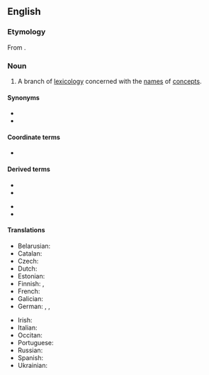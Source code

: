 ==English==
{{wikipedia}}

===Etymology===
From {{der|en|grc|ὀνομάζω||I name}} {{suffix|en||logy}}.

===Noun===
{{en-noun|-}}

# {{lb|en|linguistics}} A branch of [[lexicology]] concerned with the [[name]]s of [[concept]]s.

====Synonyms====
* {{l|en|onomastics}}
* {{l|en|onomatology}}

====Coordinate terms====
* {{l|en|semasiology}}

====Derived terms====
{{der-top}}
* {{l|en|onomasiologic}}
* {{l|en|onomasiological}}
{{der-mid}}
* {{l|en|onomasiologically}}
* {{l|en|onomasiologist}}
{{der-bottom}}

====Translations====
{{trans-top|branch of lexicology}}
* Belarusian: {{t|be|анамасіяло́гія|f}}
* Catalan: {{t|ca|onomasiologia|f}}
* Czech: {{t+|cs|onomaziologie|f}}
* Dutch: {{t|nl|onomasiologie|f}}
* Estonian: {{t|et|onomasioloogia}}
* Finnish: {{t|fi|nimitysoppi}}, {{t+|fi|onomasiologia}}
* French: {{t+|fr|onomasiologie|f}}
* Galician: {{t|gl|onomasioloxía|f}}
* German: {{t+|de|Onomasiologie|f}}, {{t|de|Benennungslehre|f}}, {{t+|de|Bezeichnungslehre|f}}
{{trans-mid}}
* Irish: {{t|ga|onamaiseolaíocht|f}}
* Italian: {{t+|it|onomasiologia|f}}
* Occitan: {{t|oc|onomasiologia|f}}
* Portuguese: {{t|pt|onomasiologia|f}}
* Russian: {{t+|ru|ономасиоло́гия|f}}
* Spanish: {{t+|es|onomasiología|f}}
* Ukrainian: {{t|uk|ономасіоло́гія|f}}
{{trans-bottom}}